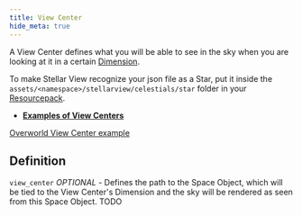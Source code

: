 ```yaml
---
title: View Center
hide_meta: true
---
```


A View Center defines what you will be able to see in the sky when you are looking at it in a certain [Dimension](https://minecraft.wiki/w/Dimension).

To make Stellar View recognize your json file as a Star, put it inside the `assets/<namespace>/stellarview/celestials/star` folder in your [Resourcepack](https://minecraft.wiki/w/Resource_pack).

* **[Examples of View Centers](https://github.com/Povstalec/StellarView/blob/main/src/main/resources/assets/minecraft/stellarview/view_centers)**

[Overworld View Center example](https://github.com/Povstalec/StellarView/blob/main/src/main/resources/assets/minecraft/stellarview/view_centers/overworld.json)

## Definition

`view_center` *OPTIONAL* - Defines the path to the Space Object, which will be tied to the View Center's Dimension and the sky will be rendered as seen from this Space Object.
TODO